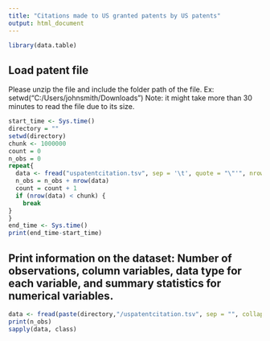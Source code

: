 ```yaml
---
title: "Citations made to US granted patents by US patents"
output: html_document
---
```

```r
library(data.table)
```

## Load patent file
Please unzip the file and include the folder path of the file. Ex: setwd("C:/Users/johnsmith/Downloads")
Note: it might take more than 30 minutes to read the file due to its size.
```r
start_time <- Sys.time()
directory = ""
setwd(directory)
chunk <- 1000000
count = 0
n_obs = 0
repeat{
  data <- fread("uspatentcitation.tsv", sep = '\t', quote = "\"'", nrows =  chunk, skip = chunk*count,  header = TRUE)
  n_obs = n_obs + nrow(data)
  count = count + 1
  if (nrow(data) < chunk) {
    break
}
}
end_time <- Sys.time()
print(end_time-start_time)
```

## Print information on the dataset: Number of observations, column variables, data type for each variable, and summary statistics for numerical variables.
```r
data <- fread(paste(directory,"/uspatentcitation.tsv", sep = "", collapse = NULL), sep = '\t', nrows =  1000000, skip = 0,  header = TRUE)
print(n_obs)
sapply(data, class)
```